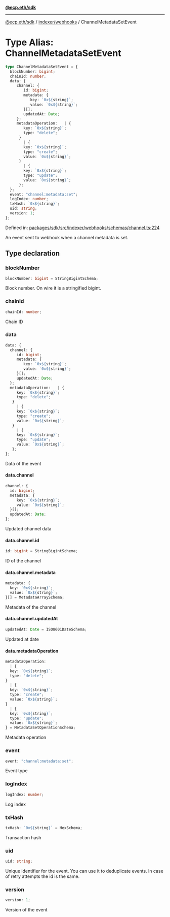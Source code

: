 [**@ecp.eth/sdk**](../../../index.mdx)

***

[@ecp.eth/sdk](/sdk-reference/index.mdx) / [indexer/webhooks](/sdk-reference/indexer/webhooks/index.mdx) / ChannelMetadataSetEvent

# Type Alias: ChannelMetadataSetEvent

```ts
type ChannelMetadataSetEvent = {
  blockNumber: bigint;
  chainId: number;
  data: {
     channel: {
        id: bigint;
        metadata: {
           key: `0x${string}`;
           value: `0x${string}`;
        }[];
        updatedAt: Date;
     };
     metadataOperation:   | {
        key: `0x${string}`;
        type: "delete";
      }
        | {
        key: `0x${string}`;
        type: "create";
        value: `0x${string}`;
      }
        | {
        key: `0x${string}`;
        type: "update";
        value: `0x${string}`;
      };
  };
  event: "channel:metadata:set";
  logIndex: number;
  txHash: `0x${string}`;
  uid: string;
  version: 1;
};
```

Defined in: [packages/sdk/src/indexer/webhooks/schemas/channel.ts:224](https://github.com/ecp-eth/comments-monorepo/blob/main/packages/sdk/src/indexer/webhooks/schemas/channel.ts#L224)

An event sent to webhook when a channel metadata is set.

## Type declaration

### blockNumber

```ts
blockNumber: bigint = StringBigintSchema;
```

Block number. On wire it is a stringified bigint.

### chainId

```ts
chainId: number;
```

Chain ID

### data

```ts
data: {
  channel: {
     id: bigint;
     metadata: {
        key: `0x${string}`;
        value: `0x${string}`;
     }[];
     updatedAt: Date;
  };
  metadataOperation:   | {
     key: `0x${string}`;
     type: "delete";
   }
     | {
     key: `0x${string}`;
     type: "create";
     value: `0x${string}`;
   }
     | {
     key: `0x${string}`;
     type: "update";
     value: `0x${string}`;
   };
};
```

Data of the event

#### data.channel

```ts
channel: {
  id: bigint;
  metadata: {
     key: `0x${string}`;
     value: `0x${string}`;
  }[];
  updatedAt: Date;
};
```

Updated channel data

#### data.channel.id

```ts
id: bigint = StringBigintSchema;
```

ID of the channel

#### data.channel.metadata

```ts
metadata: {
  key: `0x${string}`;
  value: `0x${string}`;
}[] = MetadataArraySchema;
```

Metadata of the channel

#### data.channel.updatedAt

```ts
updatedAt: Date = ISO8601DateSchema;
```

Updated at date

#### data.metadataOperation

```ts
metadataOperation: 
  | {
  key: `0x${string}`;
  type: "delete";
}
  | {
  key: `0x${string}`;
  type: "create";
  value: `0x${string}`;
}
  | {
  key: `0x${string}`;
  type: "update";
  value: `0x${string}`;
} = MetadataSetOperationSchema;
```

Metadata operation

### event

```ts
event: "channel:metadata:set";
```

Event type

### logIndex

```ts
logIndex: number;
```

Log index

### txHash

```ts
txHash: `0x${string}` = HexSchema;
```

Transaction hash

### uid

```ts
uid: string;
```

Unique identifier for the event. You can use it to deduplicate events.
In case of retry attempts the id is the same.

### version

```ts
version: 1;
```

Version of the event
